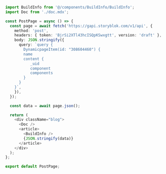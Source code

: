 ```ts
import BuildInfo from '@/components/BuildInfo/BuildInfo';
import Doc from './doc.mdx';

const PostPage = async () => {
  const page = await fetch('https://gapi.storyblok.com/v1/api', {
    method: 'post',
    headers: { token: 'BjrSi2XTl43hcISQpKSwxgtt', version: 'draft' },
    body: JSON.stringify({
      query: `query {
        DynamicpageItem(id: "308604460") {
        name
        content {
           _uid
           component
           components
        }
      }
    }`,
    }),
  });

  const data = await page.json();

  return (
    <div className="blog">
      <Doc />
      <article>
        <BuildInfo />
        {JSON.stringify(data)}
      </article>
    </div>
  );
};

export default PostPage;
```
